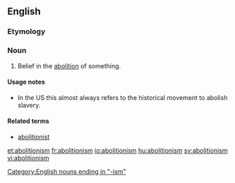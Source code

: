 ==English==

===Etymology===
{{suffix|abolition|ism}}

===Noun===
{{en-noun}}

#Belief in the [[abolition]] of something.

====Usage notes====
* In the US this almost always refers to the historical movement to abolish slavery.

====Related terms====
*[[abolitionist]]

[[Category:English nouns ending in "-ism"]]

[[et:abolitionism]]
[[fr:abolitionism]]
[[io:abolitionism]]
[[hu:abolitionism]]
[[sv:abolitionism]]
[[vi:abolitionism]]
